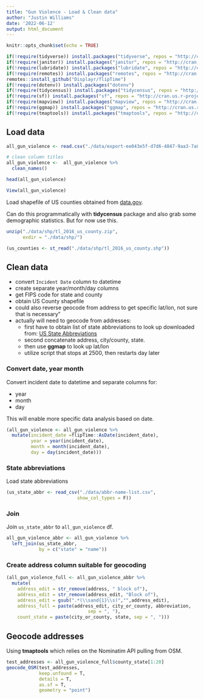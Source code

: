 ```yaml
---
title: "Gun Violence - Load & Clean data"
author: "Justin Williams"
date: '2022-06-12'
output: html_document
---
```


```r
knitr::opts_chunk$set(echo = TRUE)
```

```r
if(!require(tidyverse)) install.packages("tidyverse", repos = "http://cran.us.r-project.org" )
if(!require(janitor)) install.packages("janitor", repos = "http://cran.us.r-project.org")
if(!require(lubridate)) install.packages("lubridate", repos = "http://cran.us.r-project.org")
if(!require(remotes)) install.packages("remotes", repos = "http://cran.us.r-project.org")
remotes::install_github("Displayr/flipTime")
if(!require(dotenv)) install.packages("dotenv")
if(!require(tidycensus)) install.packages("tidycensus", repos = "http://cran.us.r-project.org")
if(!require(sf)) install.packages("sf", repos = "http://cran.us.r-project.org")
if(!require(mapview)) install.packages("mapview", repos = "http://cran.us.r-project.org")
if(!require(ggmap)) install.packages("ggmap", repos = "http://cran.us.r-project.org")
if(!require(tmaptools)) install.packages("tmaptools", repos = "http://cran.us.r-project.org")
```


## Load data

```r
all_gun_violence <- read.csv("./data/export-ee043e5f-d7d6-4847-9aa3-7a86fcec4f5a.csv")

# clean column titles
all_gun_violence <-  all_gun_violence %>% 
  clean_names()

head(all_gun_violence)

View(all_gun_violence)
```

Load shapefile of US counties obtained from
[data.gov](https://catalog.data.gov/dataset/tiger-line-shapefile-2016-nation-u-s-current-county-and-equivalent-national-shapefile).

Can do this programmatically with **tidycensus** package and also grab some demographic statistics. But for now use this. 

```r
unzip("./data/shp/tl_2016_us_county.zip",
      exdir = "./data/shp/")

(us_counties <- st_read("./data/shp/tl_2016_us_county.shp"))
```

## Clean data

- convert `Incident Date` column to datetime
- create separate year/month/day columns
- get FIPS code for state and county
- obtain US County shapefile
- could also reverse geocode from address to get specific lat/lon, not sure that is necessary"
- actually will need to geocode from addresses:
  - first have to obtain list of state abbreviations to look up downloaded from:
  [US State Abbreviations](https://worldpopulationreview.com/states/state-abbreviations) 
  - second concatenate address, city/county, state.
  - then use **ggmap** to look up lat/lon
  - utilize script that stops at 2500, then restarts day later
  
### Convert date, year month

Convert incident date to datetime and separate columns for:

  - year
  - month
  - day
  
This will enable more specific data analysis based on date.

```r
(all_gun_violence <- all_gun_violence %>% 
  mutate(incident_date =flipTime::AsDate(incident_date),
         year = year(incident_date),
         month = month(incident_date),
         day = day(incident_date)))
```
  
### State abbreviations

Load state abbreviations

```r
(us_state_abbr <- read_csv("./data/abbr-name-list.csv",
                          show_col_types = F))
```


### Join

Join `us_state_abbr` to `all_gun_violence` df.

```r
all_gun_violence_abbr <- all_gun_violence %>% 
  left_join(us_state_abbr,
            by = c("state" = "name"))
```

  
### Create address column suitable for geocoding

```r
(all_gun_violence_full <- all_gun_violence_abbr %>% 
  mutate(
    address_edit = str_remove(address, " block of"),
    address_edit = str_remove(address_edit, "Block of"),
    address_edit = gsub(".*(\\sand{1}\\s)","",address_edit),
    address_full = paste(address_edit, city_or_county, abbreviation,
                              sep = ", "),
    count_state = paste(city_or_county, state, sep = ", ")))
```

## Geocode addresses

Using **tmaptools** which relies on the Nominatim API pulling from OSM.

```r
test_addresses <- all_gun_violence_full$county_state[1:20]
geocode_OSM(test_addresses,
            keep.unfound = T,
            details = T,
            as.sf = T,
            geometry = "point")
```

